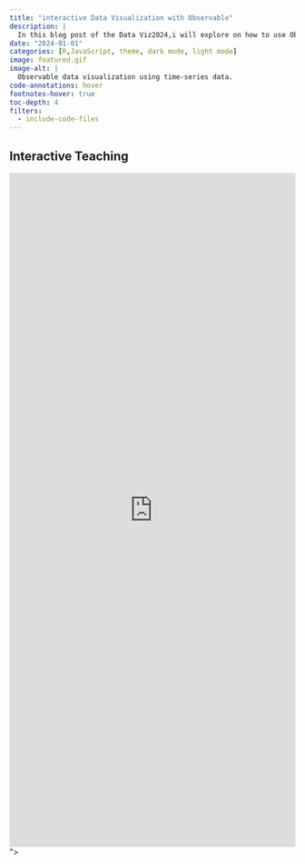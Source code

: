 ```yaml
---
title: "interactive Data Visualization with Observable"
description: |
  In this blog post of the Data Viz2024,i will explore on how to use Observable to graph interactive visulations. 
date: "2024-01-01"
categories: [R,JavaScript, theme, dark mode, light mode]
image: featured.gif
image-alt: |
  Observable data visualization using time-series data.
code-annotations: hover
footnotes-hover: true
toc-depth: 4
filters:
  - include-code-files
---
```



## Interactive Teaching

```{=html}
<iframe width="100%" height="1187" frameborder="0"
  src="https://observablehq.com/embed/d839f88b823159ff?cells=viewof+input%2Cviewof+obsnumber%2Cviewof+simulatebutton%2Cscatterplot%2Cparamevolplot"></iframe>"></iframe>
```
## 
